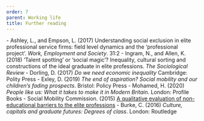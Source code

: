 ```yaml
---
order: 7
parent: Working life
title: Further reading
---
```


<FurtherReading>
  - Ashley, L., and Empson, L. (2017) Understanding social exclusion in elite professional service firms: field level dynamics and the ‘professional project’. <i>Work, Employment and Society</i>. 31:2 
  - Ingram, N., and Allen, K. (2018) ‘Talent spotting’ or ‘social magic’? Inequality, cultural sorting and constructions of the ideal graduate in elite professions. <i>The Sociological Review</i>
  - Dorling, D. (2017) <i>Do we need economic inequality</i> Cambridge: Polity Press
  - Exley, D. (2019) <i>The end of aspiration? Social mobility and our children’s fading prospects</i>. Bristol: Policy Press
  - Mohamed, H. (2020) <i>People like us: What it takes to make it in Modern Britain</i>. London: Profile Books
  - Social Mobility Commission. (2015) <a href="https://assets.publishing.service.gov.uk/government/uploads/system/uploads/attachment_data/file/434791/A_qualitative_evaluation_of_non-educational_barriers_to_the_elite_professions.pdf">A qualitative evaluation of non-educational barriers to the elite professions</a>
  - Burke, C. (2016) <i>Culture, capitals and graduate futures: Degrees of class</i>. London: Routledge 
</FurtherReading>